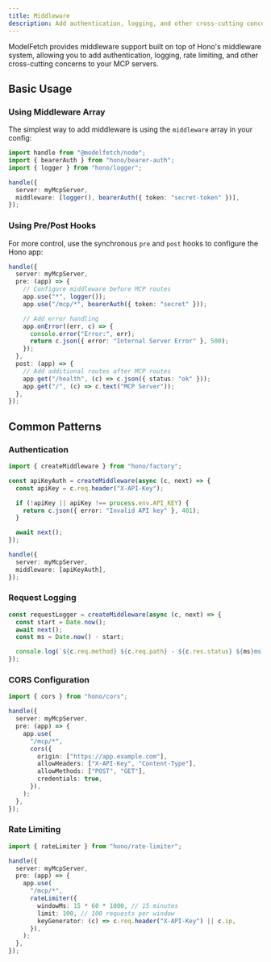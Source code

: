 ```yaml
---
title: Middleware
description: Add authentication, logging, and other cross-cutting concerns to your MCP servers
---
```


ModelFetch provides middleware support built on top of Hono's middleware system, allowing you to add authentication, logging, rate limiting, and other cross-cutting concerns to your MCP servers.

## Basic Usage

### Using Middleware Array

The simplest way to add middleware is using the `middleware` array in your config:

```typescript
import handle from "@modelfetch/node";
import { bearerAuth } from "hono/bearer-auth";
import { logger } from "hono/logger";

handle({
  server: myMcpServer,
  middleware: [logger(), bearerAuth({ token: "secret-token" })],
});
```

### Using Pre/Post Hooks

For more control, use the synchronous `pre` and `post` hooks to configure the Hono app:

```typescript
handle({
  server: myMcpServer,
  pre: (app) => {
    // Configure middleware before MCP routes
    app.use("*", logger());
    app.use("/mcp/*", bearerAuth({ token: "secret" }));

    // Add error handling
    app.onError((err, c) => {
      console.error("Error:", err);
      return c.json({ error: "Internal Server Error" }, 500);
    });
  },
  post: (app) => {
    // Add additional routes after MCP routes
    app.get("/health", (c) => c.json({ status: "ok" }));
    app.get("/", (c) => c.text("MCP Server"));
  },
});
```

## Common Patterns

### Authentication

```typescript
import { createMiddleware } from "hono/factory";

const apiKeyAuth = createMiddleware(async (c, next) => {
  const apiKey = c.req.header("X-API-Key");

  if (!apiKey || apiKey !== process.env.API_KEY) {
    return c.json({ error: "Invalid API key" }, 401);
  }

  await next();
});

handle({
  server: myMcpServer,
  middleware: [apiKeyAuth],
});
```

### Request Logging

```typescript
const requestLogger = createMiddleware(async (c, next) => {
  const start = Date.now();
  await next();
  const ms = Date.now() - start;

  console.log(`${c.req.method} ${c.req.path} - ${c.res.status} ${ms}ms`);
});
```

### CORS Configuration

```typescript
import { cors } from "hono/cors";

handle({
  server: myMcpServer,
  pre: (app) => {
    app.use(
      "/mcp/*",
      cors({
        origin: ["https://app.example.com"],
        allowHeaders: ["X-API-Key", "Content-Type"],
        allowMethods: ["POST", "GET"],
        credentials: true,
      }),
    );
  },
});
```

### Rate Limiting

```typescript
import { rateLimiter } from "hono/rate-limiter";

handle({
  server: myMcpServer,
  pre: (app) => {
    app.use(
      "/mcp/*",
      rateLimiter({
        windowMs: 15 * 60 * 1000, // 15 minutes
        limit: 100, // 100 requests per window
        keyGenerator: (c) => c.req.header("X-API-Key") || c.ip,
      }),
    );
  },
});
```
